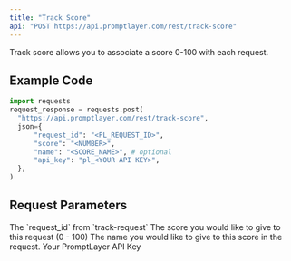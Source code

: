 ```yaml
---
title: "Track Score"
api: "POST https://api.promptlayer.com/rest/track-score"
---
```


Track score allows you to associate a score 0-100 with each request.

## Example Code
```python
import requests
request_response = requests.post(
  "https://api.promptlayer.com/rest/track-score",
  json={
      "request_id": "<PL_REQUEST_ID>",
      "score": "<NUMBER>",
      "name": "<SCORE_NAME>", # optional
      "api_key": "pl_<YOUR API KEY>",
  },
)
```


## Request Parameters

<ParamField body="request_id" type="string">
    The `request_id` from `track-request`
</ParamField>

<ParamField body="score" type="integer">
    The score you would like to give to this request (0 - 100)
</ParamField>

<ParamField body="name" type="string">
    The name you would like to give to this score in the request.
</ParamField>

<ParamField body="api_key" type="string">
    Your PromptLayer API Key
</ParamField>
